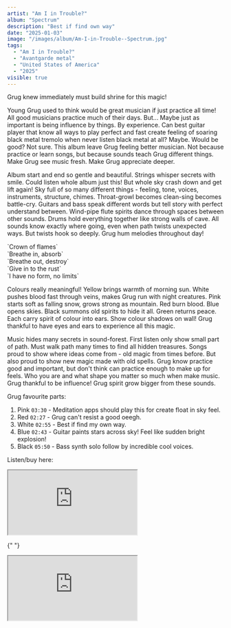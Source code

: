 ```yaml
---
artist: "Am I in Trouble?"
album: "Spectrum"
description: "Best if find own way"
date: "2025-01-03"
image: "/images/album/Am-I-in-Trouble--Spectrum.jpg"
tags:
  - "Am I in Trouble?"
  - "Avantgarde metal"
  - "United States of America"
  - "2025"
visible: true
---
```


Grug knew immediately must build shrine for this magic!

Young Grug used to think would be great musician if just practice all time! All good musicians practice much of their days. But... Maybe just as important is being influence by things. By experience. Can best guitar player that know all ways to play perfect and fast create feeling of soaring black metal tremolo when never listen black metal at all? Maybe. Would be good? Not sure. This album leave Grug feeling better musician. Not because practice or learn songs, but because sounds teach Grug different things. Make Grug see music fresh. Make Grug appreciate deeper.

Album start and end so gentle and beautiful. Strings whisper secrets with smile. Could listen whole album just this! But whole sky crash down and get lift again! Sky full of so many different things - feeling, tone, voices, instruments, structure, chimes. Throat-growl becomes clean-sing becomes battle-cry. Guitars and bass speak different words but tell story with perfect understand between. Wind-pipe flute spirits dance through spaces between other sounds. Drums hold everything together like strong walls of cave. All sounds know exactly where going, even when path twists unexpected ways. But twists hook so deeply. Grug hum melodies throughout day!

<div className="text-center">
  `Crown of flames` <br />
  `Breathe in, absorb` <br />
  `Breathe out, destroy` <br />
  `Give in to the rust` <br />
  `I have no form, no limits` <br />
</div>

Colours really meaningful! Yellow brings warmth of morning sun. White pushes blood fast through veins, makes Grug run with night creatures. Pink starts soft as falling snow, grows strong as mountain. Red burn blood. Blue opens skies. Black summons old spirits to hide it all. Green returns peace. Each carry spirit of colour into ears. Show colour shadows on wall! Grug thankful to have eyes and ears to experience all this magic.

Music hides many secrets in sound-forest. First listen only show small part of path. Must walk path many times to find all hidden treasures. Songs proud to show where ideas come from - old magic from times before. But also proud to show new magic made with old spells. Grug know practice good and important, but don't think can practice enough to make up for feels. Who you are and what shape you matter so much when make music. Grug thankful to be influence! Grug spirit grow bigger from these sounds.

Grug favourite parts:

1. Pink `03:30` - Meditation apps should play this for create float in sky feel.
1. Red `02:27` - Grug can't resist a good oeegh.
1. White `02:55` - Best if find my own way.
1. Blue `02:43` - Guitar paints stars across sky! Feel like sudden bright explosion!
1. Black `05:50` - Bass synth solo follow by incredible cool voices.

Listen/buy here:

<div className="flex flex-wrap gap-2.5">
  
  <div className="mb-5 md:mb-0">
  <iframe
    style={{ border: "0", width: "350px", height: "700px" }}
    src="https://bandcamp.com/EmbeddedPlayer/album=2625743718/size=large/bgcol=333333/linkcol=ffffff/transparent=true/"
    seamless>
    <a href="https://amiintrouble.bandcamp.com/album/spectrum">
      Spectrum by Am I in Trouble?
    </a>
    </iframe>
  </div>

{" "}

<div>
  <iframe
    src="https://ampwall.com/services/PlayerCard/v1/content?albumId=0191e8af-9934-7272-b99b-87d361d9e65c&amp;controlStyle=persistent&amp;playerWidth=350"
    style={{
      width: "350px",
      minWidth: "350px",
      height: "473px",
      minHeight: "473px",
      border: "0",
    }}></iframe>
</div>

</div>
